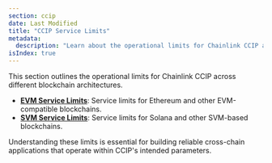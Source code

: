 ```yaml
---
section: ccip
date: Last Modified
title: "CCIP Service Limits"
metadata:
  description: "Learn about the operational limits for Chainlink CCIP across EVM and SVM blockchains, including message size constraints, execution resources, and token transfer limitations."
isIndex: true
---
```


This section outlines the operational limits for Chainlink CCIP across different blockchain architectures.

- **[EVM Service Limits](/ccip/service-limits/evm)**: Service limits for Ethereum and other EVM-compatible blockchains.
- **[SVM Service Limits](/ccip/service-limits/svm)**: Service limits for Solana and other SVM-based blockchains.

Understanding these limits is essential for building reliable cross-chain applications that operate within CCIP's intended parameters.
